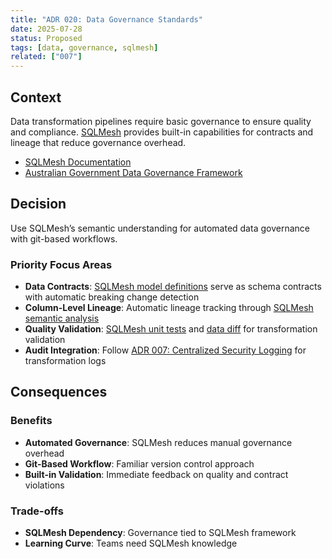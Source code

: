 ```yaml
---
title: "ADR 020: Data Governance Standards"
date: 2025-07-28
status: Proposed
tags: [data, governance, sqlmesh]
related: ["007"]
---
```


## Context

Data transformation pipelines require basic governance to ensure quality and compliance. [SQLMesh](https://sqlmesh.com/) provides built-in capabilities for contracts and lineage that reduce governance overhead.

- [SQLMesh Documentation](https://sqlmesh.readthedocs.io/)
- [Australian Government Data Governance Framework](https://www.finance.gov.au/government/public-data/public-data-policy/data-governance-framework)

## Decision

Use SQLMesh's semantic understanding for automated data governance with git-based workflows.

### Priority Focus Areas

- **Data Contracts**: [SQLMesh model definitions](https://sqlmesh.readthedocs.io/en/stable/concepts/models/overview/) serve as schema contracts with automatic breaking change detection
- **Column-Level Lineage**: Automatic lineage tracking through [SQLMesh semantic analysis](https://sqlmesh.readthedocs.io/en/stable/concepts/overview/)
- **Quality Validation**: [SQLMesh unit tests](https://sqlmesh.readthedocs.io/en/stable/concepts/tests/) and [data diff](https://sqlmesh.readthedocs.io/en/stable/concepts/plans/#data-diff) for transformation validation
- **Audit Integration**: Follow [ADR 007: Centralized Security Logging](007-logging.qmd) for transformation logs

## Consequences

### Benefits

- **Automated Governance**: SQLMesh reduces manual governance overhead
- **Git-Based Workflow**: Familiar version control approach
- **Built-in Validation**: Immediate feedback on quality and contract violations

### Trade-offs

- **SQLMesh Dependency**: Governance tied to SQLMesh framework
- **Learning Curve**: Teams need SQLMesh knowledge
